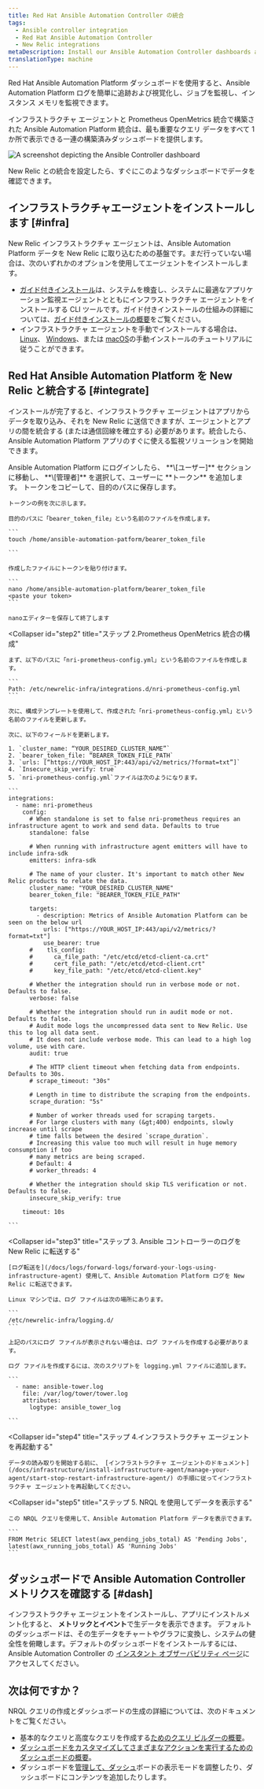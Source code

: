 ```yaml
---
title: Red Hat Ansible Automation Controller の統合
tags:
  - Ansible controller integration
  - Red Hat Ansible Automation Controller
  - New Relic integrations
metaDescription: Install our Ansible Automation Controller dashboards and see your Ansible data in New Relic.
translationType: machine
---
```



Red Hat Ansible Automation Platform ダッシュボードを使用すると、Ansible Automation Platform ログを簡単に追跡および視覚化し、ジョブを監視し、インスタンス メモリを監視できます。

インフラストラクチャ エージェントと Prometheus OpenMetrics 統合で構築された Ansible Automation Platform 統合は、最も重要なクエリ データをすべて 1 か所で表示できる一連の構築済みダッシュボードを提供します。

<img
  title="Ansible Controller"
  alt="A screenshot depicting the Ansible Controller dashboard"
  src={infrastructureAnsibleControllerDashboard}
/>

<figcaption>
  New Relic との統合を設定したら、すぐにこのようなダッシュボードでデータを確認できます。
</figcaption>

## インフラストラクチャエージェントをインストールします [#infra]

New Relic インフラストラクチャ エージェントは、Ansible Automation Platform データを New Relic に取り込むための基盤です。まだ行っていない場合は、次のいずれかのオプションを使用してエージェントをインストールします。

* [ガイド付きインストール](https://one.newrelic.com/nr1-core?state=4f81feab-35f7-e97e-9903-52510f8542bd)は、システムを検査し、システムに最適なアプリケーション監視エージェントとともにインフラストラクチャ エージェントをインストールする CLI ツールです。ガイド付きインストールの仕組みの詳細については、[ガイド付きインストールの概要](/docs/infrastructure/host-integrations/installation/new-relic-guided-install-overview)をご覧ください。
* インフラストラクチャ エージェントを手動でインストールする場合は、 [Linux](/docs/infrastructure/install-infrastructure-agent/linux-installation/install-infrastructure-monitoring-agent-linux)、 [Windows](/docs/infrastructure/install-infrastructure-agent/windows-installation/install-infrastructure-monitoring-agent-windows/)、または [macOS](/docs/infrastructure/install-infrastructure-agent/macos-installation/install-infrastructure-monitoring-agent-macos/)の手動インストールのチュートリアルに従うことができます。

## Red Hat Ansible Automation Platform を New Relic と統合する [#integrate]

インストールが完了すると、インフラストラクチャ エージェントはアプリからデータを取り込み、それを New Relic に送信できますが、エージェントとアプリの間を統合する (または通信回線を確立する) 必要があります。統合したら、Ansible Automation Platform アプリのすぐに使える監視ソリューションを開始できます。

<CollapserGroup>
  <Collapser
    id="step1"
    title="ステップ 1. Ansible Automation Platform でベアラー トークンを作成する"
  >
    Ansible Automation Platform にログインしたら、 **\[ユーザー]** セクションに移動し、 **\[管理者]** を選択して、ユーザーに **トークン** を追加します。 トークンをコピーして、目的のパスに保存します。

    トークンの例を次に示します。

    目的のパスに「bearer_token_file」という名前のファイルを作成します。

    ```
    touch /home/ansible-automation-patform/bearer_token_file

    ```

    作成したファイルにトークンを貼り付けます。

    ```
    nano /home/ansible-automation-platform/bearer_token_file
    <paste your token>
    ```

    nanoエディターを保存して終了します
  </Collapser>

  <Collapser
    id="step2"
    title="ステップ 2.Prometheus OpenMetrics 統合の構成"
  >
    まず、以下のパスに「nri-prometheus-config.yml」という名前のファイルを作成します。

    ```
    Path: /etc/newrelic-infra/integrations.d/nri-prometheus-config.yml
    ```

    次に、構成テンプレートを使用して、作成された「nri-prometheus-config.yml」という名前のファイルを更新します。

    次に、以下のフィールドを更新します。

    1. `cluster_name: “YOUR_DESIRED_CLUSTER_NAME”`
    2. `bearer_token_file: “BEARER_TOKEN_FILE_PATH`
    3. `urls: [“https://YOUR_HOST_IP:443/api/v2/metrics/?format=txt”]`
    4. `Insecure_skip_verify: true`
    5. `nri-prometheus-config.yml`ファイルは次のようになります。

    ```
    integrations:
      - name: nri-prometheus
        config:
          # When standalone is set to false nri-prometheus requires an infrastructure agent to work and send data. Defaults to true
          standalone: false

          # When running with infrastructure agent emitters will have to include infra-sdk
          emitters: infra-sdk

          # The name of your cluster. It's important to match other New Relic products to relate the data.
          cluster_name: "YOUR_DESIRED_CLUSTER_NAME"
          bearer_token_file: "BEARER_TOKEN_FILE_PATH"

          targets:
            - description: Metrics of Ansible Automation Platform can be seen on the below url
              urls: ["https://YOUR_HOST_IP:443/api/v2/metrics/?format=txt"]
              use_bearer: true
          #    tls_config:
          #      ca_file_path: "/etc/etcd/etcd-client-ca.crt"
          #      cert_file_path: "/etc/etcd/etcd-client.crt"
          #      key_file_path: "/etc/etcd/etcd-client.key"

          # Whether the integration should run in verbose mode or not. Defaults to false.
          verbose: false

          # Whether the integration should run in audit mode or not. Defaults to false.
          # Audit mode logs the uncompressed data sent to New Relic. Use this to log all data sent.
          # It does not include verbose mode. This can lead to a high log volume, use with care.
          audit: true

          # The HTTP client timeout when fetching data from endpoints. Defaults to 30s.
          # scrape_timeout: "30s"

          # Length in time to distribute the scraping from the endpoints.
          scrape_duration: "5s"

          # Number of worker threads used for scraping targets.
          # For large clusters with many (&gt;400) endpoints, slowly increase until scrape
          # time falls between the desired `scrape_duration`.
          # Increasing this value too much will result in huge memory consumption if too
          # many metrics are being scraped.
          # Default: 4
          # worker_threads: 4

          # Whether the integration should skip TLS verification or not. Defaults to false.
          insecure_skip_verify: true

        timeout: 10s

    ```
  </Collapser>

  <Collapser
    id="step3"
    title="ステップ 3. Ansible コントローラーのログを New Relic に転送する"
  >
    [ログ転送を](/docs/logs/forward-logs/forward-your-logs-using-infrastructure-agent) 使用して、Ansible Automation Platform ログを New Relic に転送できます。

    Linux マシンでは、ログ ファイルは次の場所にあります。

    ```
    /etc/newrelic-infra/logging.d/
    ```

    上記のパスにログ ファイルが表示されない場合は、ログ ファイルを作成する必要があります。

    ログ ファイルを作成するには、次のスクリプトを logging.yml ファイルに追加します。

    ```
      - name: ansible-tower.log
        file: /var/log/tower/tower.log
        attributes:
          logtype: ansible_tower_log

    ```
  </Collapser>

  <Collapser
    id="step4"
    title="ステップ 4.インフラストラクチャ エージェントを再起動する"
  >
    データの読み取りを開始する前に、 [インフラストラクチャ エージェントのドキュメント](/docs/infrastructure/install-infrastructure-agent/manage-your-agent/start-stop-restart-infrastructure-agent/) の手順に従ってインフラストラクチャ エージェントを再起動してください。
  </Collapser>

  <Collapser
    id="step5"
    title="ステップ 5. NRQL を使用してデータを表示する"
  >
    この NRQL クエリを使用して、Ansible Automation Platform データを表示できます。

    ```
    FROM Metric SELECT latest(awx_pending_jobs_total) AS 'Pending Jobs', latest(awx_running_jobs_total) AS 'Running Jobs'
    ```
  </Collapser>
</CollapserGroup>

## ダッシュボードで Ansible Automation Controller メトリクスを確認する [#dash]

インフラストラクチャ エージェントをインストールし、アプリにインストルメント化すると、 **メトリックとイベント**で生データを表示できます。 デフォルトのダッシュボードは、その生データをチャートやグラフに変換し、システムの健全性を俯瞰します。デフォルトのダッシュボードをインストールするには、Ansible Automation Controller の [インスタント オブザーバビリティ ページ](https://newrelic.com/instant-observability/ansible)にアクセスしてください。

## 次は何ですか？

NRQL クエリの作成とダッシュボードの生成の詳細については、次のドキュメントをご覧ください。

* 基本的なクエリと高度なクエリを作成する[ためのクエリ ビルダーの概要](/docs/query-your-data/explore-query-data/query-builder/introduction-query-builder)。
* [ダッシュボードをカスタマイズしてさまざまなアクションを実行するためのダッシュボードの概要](/docs/query-your-data/explore-query-data/dashboards/introduction-dashboards)。
* ダッシュボードを[管理して、ダッシュ](/docs/query-your-data/explore-query-data/dashboards/manage-your-dashboard)ボードの表示モードを調整したり、ダッシュボードにコンテンツを追加したりします。